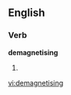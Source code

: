 
==English==

===Verb===
'''demagnetising'''

# {{present participle of|[[demagnetise]]}}

[[vi:demagnetising]]